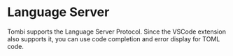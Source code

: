 # Language Server

Tombi supports the Language Server Protocol.
Since the VSCode extension also supports it,
you can use code completion and error display for TOML code.
